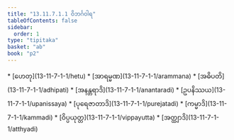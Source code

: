 ```yaml
---
title: "13.11.7.1.1 ဝိဘင်္ဂဝါရ"
tableOfContents: false
sidebar:
  order: 1
type: "tipitaka"
basket: "ab"
book: "p2"
---
```



<DynamicBreadcrumb />



<TableOfContents book="p2" section="13.11.7.1.1">
* [ဟေတု](13-11-7-1-1/hetu)
* [အာရမ္မဏ](13-11-7-1-1/arammana)
* [အဓိပတိ](13-11-7-1-1/adhipati)
* [အနန္တရာဒိ](13-11-7-1-1/anantaradi)
* [ဥပနိဿယ](13-11-7-1-1/upanissaya)
* [ပုရေဇာတာဒိ](13-11-7-1-1/purejatadi)
* [ကမ္မာဒိ](13-11-7-1-1/kammadi)
* [ဝိပ္ပယုတ္တ](13-11-7-1-1/vippayutta)
* [အတ္ထျာဒိ](13-11-7-1-1/atthyadi)
</TableOfContents>